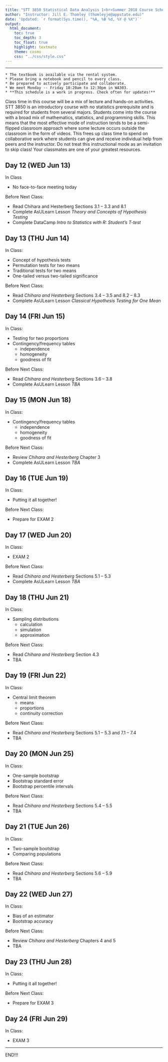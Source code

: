 ```yaml
---
title: "STT 3850 Statistical Data Analysis 1<br>Summer 2018 Course Schedule"
author: "Instructor: Jill E. Thomley (thomleyje@appstate.edu)"
date: 'Updated: `r format(Sys.time(), "%A, %B %d, %Y @ %X")`'
output: 
  html_document: 
    toc: true
    toc_depth: 3
    toc_float: true
    highlight: textmate
    theme: cosmo
    css: "../css/style.css"
---
```


<hr>

```block
* The textbook is available via the rental system.
* Please bring a notebook and pencil to every class.
* Be prepared to actively participate and collaborate.
* We meet Monday -- Friday 10:20am to 12:30pm in WA303.
* **This schedule is a work in progress. Check often for updates!**
```

Class time in this course will be a mix of lecture and hands-on activities. STT 3850 is an introductory course with no statistics prerequisite and is required for students from several majors. Students come into the course with a broad mix of mathematics, statistics, and programming skills. This means that the most effective mode of instruction tends to be a semi-flipped classroom approach where some lecture occurs outside the classroom in the form of videos. This frees up class time to spend on collaborative work where students can give and receive individual help from peers and the instructor. Do not treat this instructional mode as an invitation to skip class! Your classmates are one of your greatest resources.


## Day 12 (WED Jun 13)

   In Class
   
   * No face-to-face meeting today

   Before Next Class: 
   
   * Read Chihara and Hesterberg Sections 3.1 -- 3.3 and 8.1
   * Complete AsULearn Lesson *Theory and Concepts of Hypothesis Testing*
   * Complete DataCamp *Intro to Statistics with R: Student's T-test*

## Day 13 (THU Jun 14)

   In Class:
   
   * Concept of hypothesis tests
   * Permutation tests for two means
   * Traditional tests for two means
   * One-tailed versus two-tailed significance

   Before Next Class:

   * Read *Chihara and Hesterberg* Sections 3.4 -- 3.5 and 8.2 -- 8.3
   * Complete AsULearn Lesson *Classical Hypothesis Testing for One Mean*

## Day 14 (FRI Jun 15)

   In Class:
   
   * Testing for two proportions   
   * Contingency/frequency tables
      + independence
      + homogeneity
      + goodness of fit
   
   Before Next Class: 
   
   * Read *Chihara and Hesterberg* Sections 3.6 -- 3.8
   * Complete AsULearn Lesson *TBA*

## Day 15 (MON Jun 18)
 
   In Class:
   
   * Contingency/frequency tables
      + independence
      + homogeneity
      + goodness of fit

   Before Next Class: 
   
   * Review *Chihara and Hesterberg* Chapter 3
   * Complete AsULearn Lesson *TBA*

## Day 16 (TUE Jun 19)

   In Class:
   
   * Putting it all together!

   Before Next Class: 
   
   * Prepare for EXAM 2

## Day 17 (WED Jun 20)

   In Class:
   
   * EXAM 2

   Before Next Class: 
   
   * Read *Chihara and Hesterberg* Sections 5.1 -- 5.3
   * Complete AsULearn Lesson *TBA*

## Day 18 (THU Jun 21)

   In Class:
   
   * Sampling distributions
      + calculation
      + simulation
      + approximation

   Before Next Class: 
   
   * Read *Chihara and Hesterberg* Section 4.3
   * TBA

## Day 19 (FRI Jun 22)

   In Class:
   
   * Central limit theorem
      + means
      + proportions
      + continuity correction

   Before Next Class: 
   
   * Read *Chihara and Hesterberg* Sections 5.1 -- 5.3 and 7.1 -- 7.4
   * TBA

## Day 20 (MON Jun 25)

   In Class:
   
   * One-sample bootstrap
   * Bootstrap standard error
   * Bootstrap percentile intervals

   Before Next Class: 
   
   * Read *Chihara and Hesterberg* Sections 5.4 -- 5.5
   * TBA

## Day 21 (TUE Jun 26)

   In Class:
   
   * Two-sample bootstrap
   * Comparing populations

   Before Next Class: 
   
   * Read *Chihara and Hesterberg* Sections 5.6 -- 5.9
   * TBA

## Day 22 (WED Jun 27)

   In Class:
   
   * Bias of an estimator
   * Bootstrap accuracy

   Before Next Class: 
   
   * Review *Chihara and Hesterberg* Chapters 4 and 5
   * TBA

## Day 23 (THU Jun 28)

   In Class:
   
   * Putting it all together!

   Before Next Class: 
   
   * Prepare for EXAM 3

## Day 24 (FRI Jun 29)

   In Class:
   
   * EXAM 3

<hr>

END!!!
